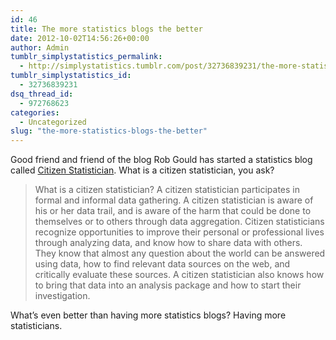 ```yaml
---
id: 46
title: The more statistics blogs the better
date: 2012-10-02T14:56:26+00:00
author: Admin
tumblr_simplystatistics_permalink:
  - http://simplystatistics.tumblr.com/post/32736839231/the-more-statistics-blogs-the-better
tumblr_simplystatistics_id:
  - 32736839231
dsq_thread_id:
  - 972768623
categories:
  - Uncategorized
slug: "the-more-statistics-blogs-the-better"
---
```

Good friend and friend of the blog Rob Gould has started a statistics blog called <a href="http://citizen-statistician.org" target="_blank">Citizen Statistician</a>. What is a citizen statistician, you ask?

> <span>What is a citizen statistician? A citizen statistician participates in formal and informal data gathering. A citizen statistician is aware of his or her data trail, and is aware of the harm that could be done to themselves or to others through data aggregation. Citizen statisticians recognize opportunities to improve their personal or professional lives through analyzing data, and know how to share data with others. They know that almost any question about the world can be answered using data, how to find relevant data sources on the web, and critically evaluate these sources. A citizen statistician also knows how to bring that data into an analysis package and how to start their investigation.</span>

What&#8217;s even better than having more statistics blogs? Having more statisticians.

